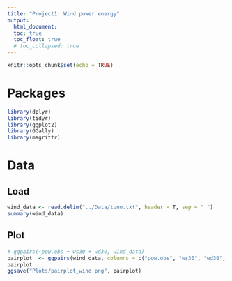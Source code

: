 ```yaml
---
title: "Project1: Wind power energy"
output: 
  html_document:
  toc: true
  toc_float: true
  # toc_collapsed: true
---
```


```r
knitr::opts_chunk$set(echo = TRUE)
```

# Packages

```r
library(dplyr)
library(tidyr)
library(ggplot2)
library(GGally)
library(magrittr)
```


# Data

## Load
```r
wind_data <- read.delim("../Data/tuno.txt", header = T, sep = " ")
summary(wind_data)
```

## Plot

```r
# ggpairs(~pow.obs + ws30 + wd30, wind_data)
pairplot  <- ggpairs(wind_data, columns = c("pow.obs", "ws30", "wd30", "r.day"))
pairplot
ggsave("Plots/pairplot_wind.png", pairplot)
```









